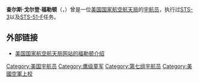 {{宇航员信息框
| 姓名                  = 查尔斯·戈尔登·福勒顿
| 照片                  = Gordon Fullerton 1989.jpg
| 标题                  = 美国国家航空航天局宇航员
| 国籍                  = {{flagicon|USA}} [[美国|美国]]
| 状态                  = 已退役
| 出生日期          = 1936年10月11日
| 出生地点          = {{flagicon|USA}} [[纽约州|纽约州]]，罗切斯特
| 军阶                  = [[上校|上校]]（[[美国空军|美国空军]]）
| 之前职业          = [[工程师|工程师]]
| 选择                  = [[第七组宇航员|第七组宇航员]]
| 太空时间          = 15天22小时50分钟
| 任务                  = [[STS-3|STS-3]]、[[STS-51-F|STS-51-F]]
| 任务徽章          = [[File:Sts3-patch.png|30px]] [[File:Sts-51-f-patch.png|30px]]
|}}

'''查尔斯·戈尔登·福勒顿'''（{{lang|en|'''Charles Gordon Fullerton'''}}，{{bd|1936年|10月11日|catIdx=F}}）曾是一位[[美国国家航空航天局|美国国家航空航天局]]的[[宇航员|宇航员]]，执行过[[STS-3|STS-3]]以及[[STS-51-F|STS-51-F]]任务。

==外部链接==
*{{En icon}}[https://web.archive.org/web/20131209081155/http://www.jsc.nasa.gov/Bios/htmlbios/fullerton-cg.html 美国国家航空航天局网站的福勒顿介绍]

{{第七组宇航员}}
{{Authority control}}
{{宇航员小作品}}
{{DEFAULTSORT:Fullerton, Gordon}}
[[Category:美国宇航员|Category:美国宇航员]]
[[Category:鹰级童军|Category:鹰级童军]]
[[Category:第七组宇航员|Category:第七组宇航员]]
[[Category:美國空軍上校|Category:美國空軍上校]]